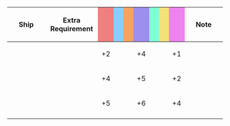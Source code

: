 {|class="wikitable" style="width:100%; text-align: center; vertical-align: middle;"
|-
! style="width: 20%;" | Ship
! style="width: 25%;" | Extra Requirement
! style="width: 5%; background-color: lightcoral;" | {{Firepower}}
! style="width: 5%; background-color: lightskyblue;" | {{Torpedo}}
! style="width: 5%; background-color: sandybrown;" | {{AA}}
! style="width: 5%; background-color: #9C8FEE;" | {{ASW}}
! style="width: 5%; background-color: #7fffd4;" | {{LOS}}
! style="width: 5%; background-color: #F2E279;" | {{Armor}}
! style="width: 5%; background-color: violet;" | {{Evasion}}
! style="width: 20%;" | Note
|-
! {{ShipLink|Ise/Kai Ni}}
| style="text-align:left;" | 
| +2 || || || +4 || || || +1
| style="text-align:left;" | 
|-
! {{ShipLink|Hyuuga/Kai Ni}}
| style="text-align:left;" | 
| +4 || || || +5 || || || +2
| style="text-align:left;" | 
|-
! {{ShipLink|Kaga/Kai Ni Go}}
| style="text-align:left;" | 
| +5 || || || +6 || || || +4
| style="text-align:left;" | 
|-

|}